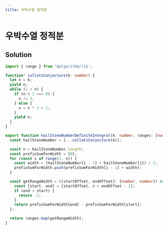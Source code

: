 ```yaml
---
title: 우박수열 정적분
---
```


# 우박수열 정적분

## Solution

```typescript filename="solution.ts" copy
import { range } from '@algorithm/lib';

function* collatzConjecture(k: number) {
  let n = k;
  yield n;
  while (1 < n) {
    if (n % 2 === 0) {
      n /= 2;
    } else {
      n = n * 3 + 1;
    }
    yield n;
  }
}

export function hailStoneNumberDefiniteIntegral(k: number, ranges: [number, number][]): number[] {
  const hailStoneNumber = [...collatzConjecture(k)];

  const n = hailStoneNumber.length;
  const prefixSumForWidth = [0];
  for (const i of range(1, n)) {
    const width = (hailStoneNumber[i - 1] + hailStoneNumber[i]) / 2;
    prefixSumForWidth.push(prefixSumForWidth[i - 1] + width);
  }

  const getRangeWidth = ([startOffset, endOffset]: [number, number]) => {
    const [start, end] = [startOffset, n + endOffset - 1];
    if (end < start) {
      return -1;
    }
    return prefixSumForWidth[end] - prefixSumForWidth[start];
  };

  return ranges.map(getRangeWidth);
}
```

<ProblemLink
  codingSite="programmers"
  href="https://school.programmers.co.kr/learn/courses/30/lessons/134239"
  title="우박수열 정적분"
/>
